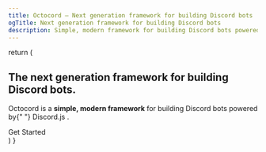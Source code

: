 ```yaml
---
title: Octocord – Next generation framework for building Discord bots
ogTitle: Next generation framework for building Discord bots
description: Simple, modern framework for building Discord bots powered by Discord.js.
---
```



  return (
    <section className="text-center py-40 px-4">
      <h1 className="text-5xl max-w-xl lg:text-7xl lg:max-w-4xl xl:text-8xl xl:max-w-6xl mx-auto font-bold mb-8">
        The next generation framework for building
        <br/><span className="text-indigo-600 dark:text-indigo-400">Discord bots</span>.
      </h1>
      <p className="text-xl max-w-lg lg:text-3xl lg:max-w-3xl text-gray-700 dark:text-gray-400 mb-8 mx-auto">
        Octocord is a <strong className="font-medium">simple, modern framework</strong> for building Discord bots powered by{" "}
        <Link 
          href="https://discord.js.org/"
          target="_blank"
          rel="noopener noreferrer"
          className="font-medium text-indigo-600 dark:text-indigo-400 hover:underline"
        >
          Discord.js
        </Link>.
      </p>
      <Link
        href="/docs"
        className="inline-flex items-center text-lg px-7 rounded-xl py-3 font-semibold bg-indigo-600 hover:bg-indigo-900 text-white dark:hover:bg-indigo-500 dark:bg-indigo-400 dark:text-black"
      >
        <span className="mr-2">
          Get Started
        </span>
        <ArrowLongRightIcon className="h-6 w-6" />
      </Link>
    </section>
  )
}

<main className="min-h-screen">
  <Hero />
</main>
